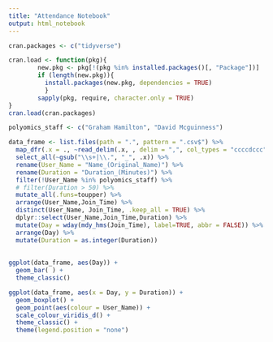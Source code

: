 ```yaml
---
title: "Attendance Notebook"
output: html_notebook
---
```




```r
cran.packages <- c("tidyverse")

cran.load <- function(pkg){
        new.pkg <- pkg[!(pkg %in% installed.packages()[, "Package"])]
        if (length(new.pkg)){
          install.packages(new.pkg, dependencies = TRUE)
          }
        sapply(pkg, require, character.only = TRUE)
}
cran.load(cran.packages)
```

```r
polyomics_staff <- c("Graham Hamilton", "David Mcguinness")

data_frame <- list.files(path = ".", pattern = ".csv$") %>%
  map_dfr(.x = ., ~read_delim(.x, , delim = ",", col_types = "ccccdccc")) %>%
  select_all(~gsub("\\s+|\\.", "_", .x)) %>%
  rename(User_Name = "Name_(Original_Name)") %>%
  rename(Duration = "Duration_(Minutes)") %>%
  filter(!User_Name %in% polyomics_staff) %>%
  # filter(Duration > 50) %>%
  mutate_all(.funs=toupper) %>%
  arrange(User_Name,Join_Time) %>%
  distinct(User_Name, Join_Time, .keep_all = TRUE) %>%
  dplyr::select(User_Name,Join_Time,Duration) %>%
  mutate(Day = wday(mdy_hms(Join_Time), label=TRUE, abbr = FALSE)) %>%
  arrange(Day) %>%
  mutate(Duration = as.integer(Duration))
  
    
ggplot(data_frame, aes(Day)) +
  geom_bar( ) +
  theme_classic()

ggplot(data_frame, aes(x = Day, y = Duration)) +
  geom_boxplot() +
  geom_point(aes(colour = User_Name)) +
  scale_colour_viridis_d() +
  theme_classic() +
  theme(legend.position = "none")
```

